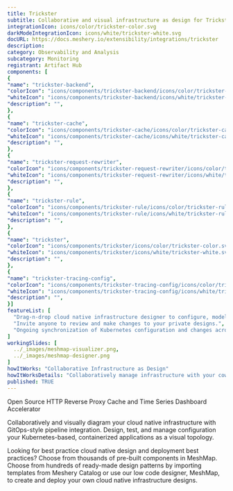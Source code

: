```yaml
---
title: Trickster
subtitle: Collaborative and visual infrastructure as design for Trickster
integrationIcon: icons/color/trickster-color.svg
darkModeIntegrationIcon: icons/white/trickster-white.svg
docURL: https://docs.meshery.io/extensibility/integrations/trickster
description: 
category: Observability and Analysis
subcategory: Monitoring
registrant: Artifact Hub
components: [
{
"name": "trickster-backend",
"colorIcon": "icons/components/trickster-backend/icons/color/trickster-backend-color.svg",
"whiteIcon": "icons/components/trickster-backend/icons/white/trickster-backend-white.svg",
"description": "",
},
{
"name": "trickster-cache",
"colorIcon": "icons/components/trickster-cache/icons/color/trickster-cache-color.svg",
"whiteIcon": "icons/components/trickster-cache/icons/white/trickster-cache-white.svg",
"description": "",
},
{
"name": "trickster-request-rewriter",
"colorIcon": "icons/components/trickster-request-rewriter/icons/color/trickster-request-rewriter-color.svg",
"whiteIcon": "icons/components/trickster-request-rewriter/icons/white/trickster-request-rewriter-white.svg",
"description": "",
},
{
"name": "trickster-rule",
"colorIcon": "icons/components/trickster-rule/icons/color/trickster-rule-color.svg",
"whiteIcon": "icons/components/trickster-rule/icons/white/trickster-rule-white.svg",
"description": "",
},
{
"name": "trickster",
"colorIcon": "icons/components/trickster/icons/color/trickster-color.svg",
"whiteIcon": "icons/components/trickster/icons/white/trickster-white.svg",
"description": "",
},
{
"name": "trickster-tracing-config",
"colorIcon": "icons/components/trickster-tracing-config/icons/color/trickster-tracing-config-color.svg",
"whiteIcon": "icons/components/trickster-tracing-config/icons/white/trickster-tracing-config-white.svg",
"description": "",
}]
featureList: [
  "Drag-n-drop cloud native infrastructure designer to configure, model, and deploy your workloads.",
  "Invite anyone to review and make changes to your private designs.",
  "Ongoing synchronization of Kubernetes configuration and changes across any number of clusters."
]
workingSlides: [
  ../_images/meshmap-visualizer.png,
  ../_images/meshmap-designer.png
]
howItWorks: "Collaborative Infrastructure as Design"
howItWorksDetails: "Collaboratively manage infrastructure with your coworkers synchronously sharing the same designs."
published: TRUE
---
```

<p>
Open Source HTTP Reverse Proxy Cache and Time Series Dashboard Accelerator
</p>
<p>
    Collaboratively and visually diagram your cloud native infrastructure with GitOps-style pipeline integration. Design, test, and manage configuration your Kubernetes-based, containerized applications as a visual topology.
</p>
<p>
    Looking for best practice cloud native design and deployment best practices? Choose from thousands of pre-built components in MeshMap. Choose from hundreds of ready-made design patterns by importing templates from Meshery Catalog or use our low code designer, MeshMap, to create and deploy your own cloud native infrastructure designs.
</p>
